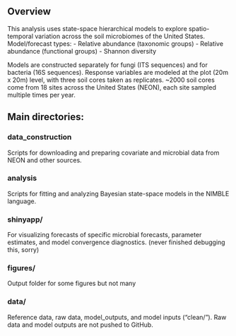 
## Overview

This analysis uses state-space hierarchical models to explore spatio-temporal variation across the soil microbiomes of the United States. Model/forecast types:
- Relative abundance (taxonomic groups)
- Relative abundance (functional groups)
- Shannon diversity 

Models are constructed separately for fungi (ITS sequences) and for bacteria (16S sequences). Response variables are modeled at the plot (20m x 20m) level, with three soil cores taken as replicates. ~2000 soil cores come from 18 sites across the United States (NEON), each site sampled multiple times per year.

## Main directories:

### data_construction
Scripts for downloading and preparing covariate and microbial data from NEON and other sources.

### analysis
Scripts for fitting and analyzing Bayesian state-space models in the NIMBLE language. 

### shinyapp/ 
For visualizing forecasts of specific microbial forecasts, parameter estimates, and model convergence diagnostics. (never finished debugging this, sorry)

### figures/
Output folder for some figures but not many

### data/ 
Reference data, raw data, model_outputs, and model inputs ("clean/"). Raw data and model outputs are not pushed to GitHub.
